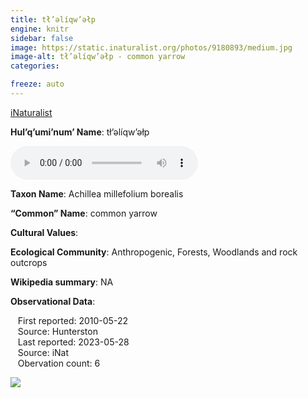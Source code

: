 ```yaml
---
title: tł’əlíqw’əłp
engine: knitr
sidebar: false
image: https://static.inaturalist.org/photos/9180893/medium.jpg
image-alt: tł’əlíqw’əłp - common yarrow
categories:

freeze: auto
---
```


<div role="img" class="imerss-photo" style="background-image: url(https://static.inaturalist.org/photos/9180893/medium.jpg)" 
 alt="tł’əlíqw’əłp - common yarrow">
 <a href="https://www.inaturalist.org/taxa/52821" target="_blank" class="taxonDisplay-iNat-extern">iNaturalist<span class="external-link"></span></a>
</div>

**Hul'q'umi'num' Name**: tł’əlíqw’əłp

<audio controls>
  <source src="../../NA" type="audio/mpeg">
</audio>

**Taxon Name**: Achillea millefolium borealis

**"Common" Name**: common yarrow

**Cultural Values**:

:::{layout-nrow=1}

:::

**Ecological Community**: Anthropogenic, Forests, Woodlands and rock outcrops

**Wikipedia summary**:
NA

**Observational Data**:

|    First reported: 2010-05-22

|    Source: Hunterston

|    Last reported: 2023-05-28

|    Source: iNat

|    Obervation count: 6

![](community_dist.png)
